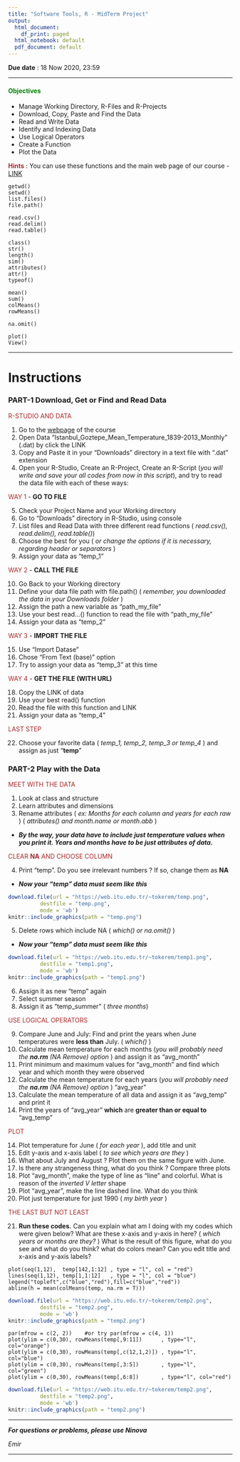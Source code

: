 ```yaml
---
title: "Software Tools, R - MidTerm Project"
output:
  html_document:
    df_print: paged
  html_notebook: default
  pdf_document: default
---
```


**Due date** : 18 Now 2020, 23:59

***

#### <span style="color:green">**Objectives**</span>

- Manage Working Directory, R-Files and R-Projects
- Download, Copy, Paste and Find the Data
- Read and Write Data
- Identify and Indexing Data
- Use Logical Operators
- Create a Function
- Plot the Data


<span style="color:brown">**Hints**</span> : You can use these functions and the main web page of our course - [LINK](https://emirtoker.github.io/Software_Tools_R_Github/r_language.html)

```
getwd()
setwd()
list.files()
file.path()

read.csv()
read.delim()
read.table()

class()
str()
length()
sim()
attributes()
attr()
typeof()

mean()
sum()
colMeans()
rowMeans()

na.omit()

plot()
View()
```

***

# **Instructions**

### **PART-1 Download, Get or Find and Read Data**

<span style="color:brown">R-STUDIO AND DATA</span>

1. Go to the [webpage](https://emirtoker.github.io/Software_Tools_R_Github/index.html) of the course
2. Open Data "Istanbul_Goztepe_Mean_Temperature_1839-2013_Monthly" (.dat) by click the LINK
3. Copy and Paste it in your "Downloads" directory in a text file with ".dat" extension
4. Open your R-Studio, Create an R-Project, Create an R-Script (*you will write and save your all codes from now in this script*), and try to read the data file with each of these ways:

<span style="color:brown">WAY 1</span> - **GO TO FILE**

5. Check your Project Name and your Working directory
6. Go to "Downloads" directory in R-Studio, using console
7. List files and Read Data with three different read functions ( *read.csv(), read.delim(), read.table()*)
8. Choose the best for you ( *or change the options if it is necessary, regarding header or separators* )
9. Assign your data as "temp_1"

<span style="color:brown">WAY 2</span> - **CALL THE FILE**

10. Go Back to your Working directory
11. Define your data file path with file.path() ( *remember, you downloaded the data in your Downloads folder* )
12. Assign the path a new variable as "path_my_file"
13. Use your best read...() function to read the file with "path_my_file"
14. Assign your data as "temp_2"

<span style="color:brown">WAY 3</span> - **IMPORT THE FILE**

15. Use "Import Datase"
16. Chose "From Text (base)" option
17. Try to assign your data as "temp_3" at this time

<span style="color:brown">WAY 4</span> - **GET THE FILE (WITH URL)**

18. Copy the LINK of data
19. Use your best read() function
20. Read the file with this function and LINK
21. Assign your data as "temp_4"

<span style="color:brown">LAST STEP</span>

22. Choose your favorite data ( *temp_1, temp_2, temp_3 or temp_4* ) and assign as just "**temp**"


### **PART-2 Play with the Data**

<span style="color:brown">MEET WITH THE DATA</span>

1. Look at class and structure
2. Learn attributes and dimensions
3. Rename attributes ( *ex: Months for each column and years for each raw* ) ( *attributes() and month.name or month.abb* )

* ***By the way, your data have to include just temperature values when you print it. Years and months have to be just attributes of data.***

<span style="color:brown">CLEAR **NA** AND CHOOSE COLUMN</span>

4. Print "temp". Do you see irrelevant numbers ? If so, change them as **NA**

* ***Now your "temp" data must seem like this***


```r
download.file(url = "https://web.itu.edu.tr/~tokerem/temp.png",
          destfile = "temp.png",
          mode = 'wb')
knitr::include_graphics(path = "temp.png")
```


5. Delete rows which include NA ( *which() or na.omit()* )

* ***Now your "temp" data must seem like this***

```r
download.file(url = "https://web.itu.edu.tr/~tokerem/temp1.png",
          destfile = "temp1.png",
          mode = 'wb')
knitr::include_graphics(path = "temp1.png")
```


6. Assign it as new "temp" again
7. Select summer season 
8. Assign it as "temp_summer" ( *three months*)


<span style="color:brown">USE LOGICAL OPERATORS</span>

9. Compare June and July: Find and print the years when June temperatures were **less than** July. ( *which()* )
10. Calculate mean temperature for each months (*you will probably need the* ***na.rm*** *(NA Remove)* *option* ) and assign it as "avg_month"
11. Print minimum and maximum values for "avg_month" and find which year and which month they were observed
12. Calculate the mean temperature for each years (*you will probably need the* ***na.rm*** *(NA Remove)* *option* ) "avg_year"
13. Calculate the mean temperature of all data and assign it as "avg_temp" and print it
13. Print the years of "avg_year" **which** are **greater than or equal to** "avg_temp"

<span style="color:brown">PLOT</span>

14. Plot temperature for June ( *for each year* ), add title and unit
15. Edit y-axis and x-axis label ( *to see which years are they* )
16. What about July and August ? Plot them on the same figure with June.
17. Is there any strangeness thing, what do you think ? Compare three plots
18. Plot "avg_month", make the type of line as "line" and colorful. What is reason of the *inverted V letter* shape
19. Plot "avg_year", make the line dashed line. What do you think 
20. Plot just temperature for just 1990 ( *my birth year* )

<span style="color:brown">THE LAST BUT NOT LEAST</span>

21. **Run these codes.** Can you explain what am I doing with my codes which were given below? What are these x-axis and y-axis in here? ( *which years or months are they?* ) What is the result of this figure, what do you see and what do you think? what do colors mean? Can you edit title and x-axis and y-axis labels?

```
plot(seq(1,12),  temp[142,1:12] , type = "l", col = "red")
lines(seq(1,12), temp[1,1:12]   , type = "l", col = "blue")
legend("topleft",c("blue","red"),fill=c("blue","red"))
abline(h = mean(colMeans(temp, na.rm = T)))
```

```r
download.file(url = "https://web.itu.edu.tr/~tokerem/temp2.png",
          destfile = "temp2.png",
          mode = 'wb')
knitr::include_graphics(path = "temp2.png")
```



```
par(mfrow = c(2, 2))    #or try par(mfrow = c(4, 1))
plot(ylim = c(0,30), rowMeans(temp[,9:11])      , type="l", col="orange")
plot(ylim = c(0,30), rowMeans(temp[,c(12,1,2)]) , type="l", col="blue")
plot(ylim = c(0,30), rowMeans(temp[,3:5])       , type="l", col="green")
plot(ylim = c(0,30), rowMeans(temp[,6:8])       , type="l", col="red")
```

```r
download.file(url = "https://web.itu.edu.tr/~tokerem/temp2.png",
          destfile = "temp2.png",
          mode = 'wb')
knitr::include_graphics(path = "temp2.png")
```


***

***For questions or problems, please use Ninova***

*Emir*

***





